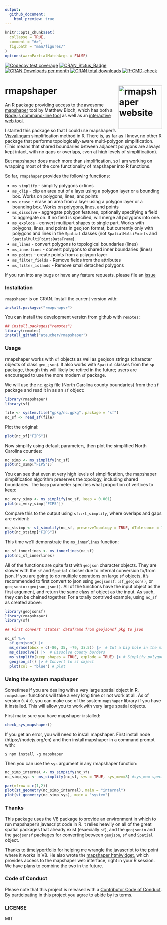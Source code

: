 ```yaml
---
output:
  github_document:
    html_preview: true
---
```


<!-- README.md is generated from README.Rmd. Please edit that file -->

```r
knitr::opts_chunk$set(
  collapse = TRUE,
  comment = "#>",
  fig.path = "man/figures/"
)
options(warnPartialMatchArgs = FALSE)
```

<!-- badges: start -->
[![Codecov test coverage](https://codecov.io/gh/ateucher/rmapshaper/branch/master/graph/badge.svg)](https://app.codecov.io/gh/ateucher/rmapshaper?branch=master)
[![CRAN\_Status\_Badge](http://www.r-pkg.org/badges/version/rmapshaper)](https://cran.r-project.org/package=rmapshaper)
[![CRAN Downloads per month](http://cranlogs.r-pkg.org/badges/rmapshaper)](https://cran.r-project.org/package=rmapshaper)
[![CRAN total downloads](http://cranlogs.r-pkg.org/badges/grand-total/rmapshaper?color=lightgrey)](https://cran.r-project.org/package=rmapshaper)
[![R-CMD-check](https://github.com/ateucher/rmapshaper/actions/workflows/R-CMD-check.yaml/badge.svg)](https://github.com/ateucher/rmapshaper/actions/workflows/R-CMD-check.yaml)
<!-- badges: end -->

# rmapshaper <a href="http://andyteucher.ca/rmapshaper/"><img src="man/figures/logo.png" align="right" height="139" alt="rmapshaper website" /></a>

An R package providing access to the awesome [mapshaper](https://github.com/mbloch/mapshaper/) tool by Matthew Bloch, which has both a [Node.js command-line tool](https://github.com/mbloch/mapshaper/wiki/Introduction-to-the-Command-Line-Tool) as well as an [interactive web tool](https://mapshaper.org/).

I started this package so that I could use mapshaper's [Visvalingam](https://bost.ocks.org/mike/simplify/) simplification method in R. There is, as far as I know, no other R package that performs topologically-aware multi-polygon simplification. (This means that shared boundaries between adjacent polygons are always kept intact, with no gaps or overlaps, even at high levels of simplification).

But mapshaper does much more than simplification, so I am working on wrapping most of the core functionality of mapshaper into R functions.

So far, `rmapshaper` provides the following functions:

- `ms_simplify` - simplify polygons or lines
- `ms_clip` - clip an area out of a layer using a polygon layer or a bounding box. Works on polygons, lines, and points
- `ms_erase` - erase an area from a layer using a polygon layer or a bounding box. Works on polygons, lines, and points
- `ms_dissolve` - aggregate polygon features, optionally specifying a field to aggregate on. If no field is specified, will merge all polygons into one.
- `ms_explode` - convert multipart shapes to single part. Works with polygons, lines, and points in geojson format, but currently only with polygons and lines in the `Spatial` classes (not `SpatialMultiPoints` and `SpatialMultiPointsDataFrame`).
- `ms_lines` - convert polygons to topological boundaries (lines)
- `ms_innerlines` - convert polygons to shared inner boundaries (lines)
- `ms_points` - create points from a polygon layer
- `ms_filter_fields` - Remove fields from the attributes
- `ms_filter_islands` - Remove small detached polygons

If you run into any bugs or have any feature requests, please file an [issue](https://github.com/ateucher/rmapshaper/issues/)

### Installation

`rmapshaper` is on CRAN. Install the current version with:

```r
install.packages("rmapshaper")
```

You can install the development version from github with `remotes`:

```r
## install.packages("remotes")
library(remotes)
install_github("ateucher/rmapshaper")
```

### Usage

rmapshaper works with `sf` objects as well as geojson strings (character objects of class `geo_json`). It also works with `Spatial` classes from the `sp` package, though this will likely be retired in the future; users are encouraged to use the more modern `sf` package.

We will use the `nc.gpkg` file (North Carolina county boundaries)
from the `sf` package and read it in as an `sf` object:

```r
library(rmapshaper)
library(sf)

file <- system.file("gpkg/nc.gpkg", package = "sf")
nc_sf <- read_sf(file)
```

Plot the original: 

```r
plot(nc_sf["FIPS"])
```

Now simplify using default parameters, then plot the simplified North Carolina counties:
```r
nc_simp <- ms_simplify(nc_sf)
plot(nc_simp["FIPS"])
```

You can see that even at very high levels of simplification, the mapshaper
simplification algorithm preserves the topology, including shared boundaries. The `keep` 
parameter specifies what proportion of vertices to keep:

```r
nc_very_simp <- ms_simplify(nc_sf, keep = 0.001)
plot(nc_very_simp["FIPS"])
```

Compare this to the output using `sf::st_simplify`, where overlaps and gaps are evident:

```r

nc_stsimp <- st_simplify(nc_sf, preserveTopology = TRUE, dTolerance = 10000) # dTolerance specified in meters
plot(nc_stsimp["FIPS"])
```

This time we'll demonstrate the `ms_innerlines` function:

```r
nc_sf_innerlines <- ms_innerlines(nc_sf)
plot(nc_sf_innerlines)
```

All of the functions are quite fast with `geojson` character objects. They are slower with the `sf` and 
`Spatial` classes due to internal conversion to/from json. If you are going to do multiple 
operations on large `sf` objects, 
it's recommended to first convert to json using `geojsonsf::sf_geojson()`, or `geojsonio::geojson_json()`. 
All of the functions have the input object as the first argument, 
and return the same class of object as the input. As such, they can be chained together. 
For a totally contrived example, using `nc_sf` as created above:

```r
library(geojsonsf)
library(rmapshaper)
library(sf)

## First convert 'states' dataframe from geojsonsf pkg to json

nc_sf %>% 
  sf_geojson() |> 
  ms_erase(bbox = c(-80, 35, -79, 35.5)) |>  # Cut a big hole in the middle
  ms_dissolve() |>  # Dissolve county borders
  ms_simplify(keep_shapes = TRUE, explode = TRUE) |> # Simplify polygon
  geojson_sf() |> # Convert to sf object
  plot(col = "blue") # plot
```

### Using the system mapshaper

Sometimes if you are dealing with a very large spatial object in R, `rmapshaper`
functions will take a very long time or not work at all. As of version `0.4.0`, 
you can make use of the system `mapshaper` library if you have it installed.
This will allow you to work with very large spatial objects.

First make sure you have mapshaper installed:

```r
check_sys_mapshaper()
```

If you get an error, you will need to install mapshaper. First install node 
(https://nodejs.org/en) and then install mapshaper in a command prompt with:

```
$ npm install -g mapshaper
```


Then you can use the `sys` argument in any rmapshaper function:

```r
nc_simp_internal <- ms_simplify(nc_sf)
nc_simp_sys <- ms_simplify(nc_sf, sys = TRUE, sys_mem=8) #sys_mem specifies the amount of memory to use in Gb.  It defaults to 8 if omitted. 

par(mfrow = c(1,2))
plot(st_geometry(nc_simp_internal), main = "internal")
plot(st_geometry(nc_simp_sys), main = "system")
```


### Thanks

This package uses the [V8](https://cran.r-project.org/package=V8)
package to provide an environment in which to run mapshaper’s javascript
code in R. It relies heavily on all of the great spatial packages that
already exist (especially `sf`), and the `geojsonio` and the `geojsonsf` packages for
converting between `geojson`, `sf` and `Spatial`
object.

Thanks to [timelyportfolio](https://github.com/timelyportfolio) for helping me wrangle the javascript to the point where it works in V8. He also wrote the [mapshaper htmlwidget](https://github.com/timelyportfolio/mapshaper_htmlwidget), which provides access to the mapshaper web interface, right in your R session. We have plans to combine the two in the future.

### Code of Conduct

Please note that this project is released with a [Contributor Code of Conduct](https://github.com/ateucher/rmapshaper/blob/master/CONDUCT.md). By participating in this project you agree to abide by its terms.

### LICENSE

MIT
